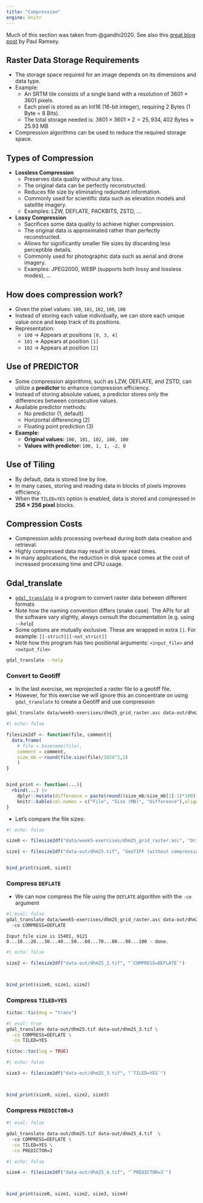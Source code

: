 ```yaml
---
title: "Compression"
engine: knitr
---
```


Much of this section was taken from @gandhi2020. See also this [great blog post](https://blog.cleverelephant.ca/2015/02/geotiff-compression-for-dummies.html) by Paul Ramsey.

## Raster Data Storage Requirements


- The storage space required for an image depends on its dimensions and data type.  
- Example:  
  - An SRTM tile consists of a single band with a resolution of 3601 × 3601 pixels.  
  - Each pixel is stored as an Int16 (16-bit integer), requiring 2 Bytes (1 Byte = 8 Bits).  
  - The total storage needed is: $3601 \times 3601 \times 2 = 25,934,402 \text{ Bytes} \approx 25.93 \text{ MB}$
- Compression algorithms can be used to reduce the required storage space.  

## Types of Compression


- **Lossless Compression**  
  - Preserves data quality without any loss.  
  - The original data can be perfectly reconstructed.  
  - Reduces file size by eliminating redundant information.  
  - Commonly used for scientific data such as elevation models and satellite imagery.  
  - Examples: LZW, DEFLATE, PACKBITS, ZSTD, ...  

- **Lossy Compression**  
  - Sacrifices some data quality to achieve higher compression.  
  - The original data is approximated rather than perfectly reconstructed.  
  - Allows for significantly smaller file sizes by discarding less perceptible details.
  - Commonly used for photographic data such as aerial and drone imagery.  
  - Examples: JPEG2000, WEBP (supports both lossy and lossless modes), ...  



## How does compression work?

- Given the pixel values: `100`, `101`, `102`, `100`, `100`  
- Instead of storing each value individually, we can store each unique value once and keep track of its positions.  
- Representation:  
  - `100` → Appears at positions `[0, 3, 4]`  
  - `101` → Appears at position `[1]`  
  - `102` → Appears at position `[2]`  


## Use of PREDICTOR


- Some compression algorithms, such as LZW, DEFLATE, and ZSTD, can utilize a **predictor** to enhance compression efficiency.  
- Instead of storing absolute values, a predictor stores only the differences between consecutive values.  
- Available predictor methods:  
  - No predictor (1, default)  
  - Horizontal differencing (2)  
  - Floating point prediction (3)  

- **Example:**  
  - **Original values:** `100, 101, 102, 100, 100`  
  - **Values with predictor:** `100, 1, 1, -2, 0`  
  
  
## Use of Tiling

- By default, data is stored line by line.  
- In many cases, storing and reading data in blocks of pixels improves efficiency.  
- When the `TILED=YES` option is enabled, data is stored and compressed in **256 × 256 pixel** blocks.  


## Compression Costs

- Compression adds processing overhead during both data creation and retrieval.  
- Highly compressed data may result in slower read times.  
- In many applications, the reduction in disk space comes at the cost of increased processing time and CPU usage.  



## Gdal_translate

- [`gdal_translate`](https://gdal.org/en/stable/programs/gdal_translate.html) is a program to convert raster data between different formats
- Note how the naming convention differs (snake case). The APIs for all the software vary slightly, always consult the documentation (e.g. using `--help`)
- Some options are mutually exclusive. These are wrapped in extra `[]`. For example: `[[-strict]|[-not_strict]]` 
- Note how this program has two positional arguments: `<input_file>` and `<output_file>`

```bash
gdal_translate --help
```

### Convert to Geotiff

- In the last exercise, we reprojected a raster file to a geotiff file.
- However, for this exercise we will ignore this an concentrate on using `gdal_translate` to create a Geotiff and use compression


```bash
gdal_translate data/week5-exercises/dhm25_grid_raster.asc data-out/dhm25.tif
```

```r
#| echo: false

filesize2df <- function(file, comment){
  data.frame(
    # file = basename(file),
    comment = comment,
    size_mb = round(file.size(file)/1024^2,2)
    )
}


bind_print <- function(...){
  rbind(...) |> 
    dplyr::mutate(difference = paste(round((size_mb/size_mb[1]-1)*100),"%")) |> 
    knitr::kable(col.names = c("File", "Size (MB)", "Difference"),align = "lrr")
}
```


- Let's compare the file sizes:

```r
#| echo: false

size0 <- filesize2df("data/week5-exercises/dhm25_grid_raster.asc", "Original File (ASCII)")

size1 <- filesize2df("data-out/dhm25.tif", "GeoTIFF (without compression)")


bind_print(size0, size1)

```



### Compress `DEFLATE`

- We can now compress the file using the `DEFLATE` algorithm with the `-co` argument


```bash
#| eval: false
gdal_translate data/week5-exercises/dhm25_grid_raster.asc data-out/dhm25_2.tif  \ 
  -co COMPRESS=DEFLATE 
```

```
Input file size is 15401, 9121
0...10...20...30...40...50...60...70...80...90...100 - done.
```


```r
#| echo: false

size2 <- filesize2df("data-out/dhm25_2.tif", "`COMPRESS=DEFLATE`")



bind_print(size0, size1, size2)

```


### Compress `TILED=YES`

```r
tictoc::tic(msg = "trans")
```


```bash
#| eval: true
gdal_translate data-out/dhm25.tif data-out/dhm25_3.tif \
  -co COMPRESS=DEFLATE \
  -co TILED=YES
```

```r
tictoc::toc(log = TRUE)
```



```r
#| echo: false

size3 <- filesize2df("data-out/dhm25_3.tif", "`TILED=YES`")



bind_print(size0, size1, size2, size3)

```


### Compress `PREDICTOR=3`


```bash
#| eval: false

gdal_translate data-out/dhm25.tif data-out/dhm25_4.tif  \ 
  -co COMPRESS=DEFLATE \
  -co TILED=YES \
  -co PREDICTOR=3
```


```r
#| echo: false

size4 <- filesize2df("data-out/dhm25_4.tif", "`PREDICTOR=3`")



bind_print(size0, size1, size2, size3, size4)

```
